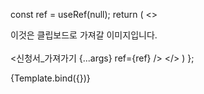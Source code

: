 

<Meta
  title="랜딩페이지/컴포넌트/신청서_가져가기"
  component={신청서_가져가기}
/>

  const ref = useRef(null);
  return (
    <>
      <div ref={ref}>
        이것은 클립보드로 가져갈 이미지입니다.
      </div>
      <br />
      <신청서_가져가기
        {...args}
        ref={ref}
      />
    </>
  )
};

<Canvas>
  <Story
    name="서브메뉴"
    args={{
      신청하는사람: '신청자',
      신청받는사람: '받는사람',
      시간: '15:30',
      날짜: '2021-10-22',
      장소: '우리집',
      약속: '10분 이상 하곘습니다.',
      position: 'right top'
    }}
  >
    {Template.bind({})}
  </Story>
</Canvas>
